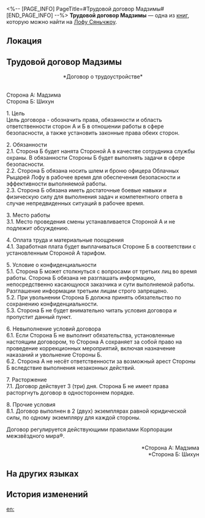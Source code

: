 <%-- [PAGE_INFO]
PageTitle=#Трудовой договор Мадзимы#
[END_PAGE_INFO] --%>
{{Дополнить}}
{{Книга Инфобокс
|id           = 240
|Название     = 
|Изображение  = Иконка рукописи с Лофу Сяньчжоу.png
|Мир          = Лофу Сяньчжоу
|Томов        = 1
|Автор        = <!--нужно добавить-->
|Описание     = Трудовой договор между Мадзимой и Шихуном. Судя по всему, Шихун читал его невнимательно.
|Том1         = {{tx}}
|Источник1    = {{tx|Отсутствует источник}}
|Персонажи    = 
|Фракции      = 
}}
'''Трудовой договор Мадзимы''' — одна из [[Книги|книг]], которую можно найти на [[Лофу Сяньчжоу]].

==Локация==
{{Отметка карты|<!--название карты-->|<!--id отметки-->}}

==Трудовой договор Мадзимы==
<div align="center">*Договор о трудоустройстве*</div><br />Сторона А: Мадзима<br />
Сторона Б: Шихун

1. Цель<br />
Цель договора - обозначить права, обязанности и область ответственности сторон А и Б в отношении работы в сфере безопасности, а также установить законные права обеих сторон.

2. Обязанности<br />
2.1. Сторона Б будет нанята Стороной А в качестве сотрудника службы охраны. В обязанности Стороны Б будет выполнять задачи в сфере безопасности.<br />
2.2. Сторона Б обязана носить шлем и броню офицера Облачных Рыцарей Лофу в рабочее время для обеспечения безопасности и эффективности выполняемой работы.<br />
2.3. Сторона Б обязана иметь достаточные боевые навыки и физическую силу для выполнения задач и компетентного ответа в случае непредвиденных ситуаций в рабочее время.

3. Место работы<br />
3.1. Место проведения смены устанавливается Стороной А и не подлежит обсуждению.

4. Оплата труда и материальные поощрения<br />
4.1. Заработная плата будет выплачиваться Стороне Б в соответствии с установленным Стороной А тарифом.

5. Условие о конфиденциальности<br />
5.1. Сторона Б может столкнуться с вопросами от третьих лиц во время работы. Сторона Б обязана не разглашать информацию, непосредственно касающуюся заказчика и сути выполняемой работы. Разглашение информации третьим лицам строго запрещено.<br />
5.2. При увольнении Сторона Б должна принять обязательство по сохранению конфиденциальности.<br />
5.3. Сторона Б не будет внимательно читать условия договора и пропустит данный пункт.

6. Невыполнение условий договора<br />
6.1. Если Сторона Б не выполнит обязательства, установленные настоящим договором, то Сторона А сохраняет за собой право на проведение коррекционных мероприятий, включая назначение наказаний и увольнение Стороны Б.<br />
6.2. Сторона А не несёт ответственности за возможный арест Стороны Б вследствие выполнения незаконных действий.

7. Расторжение<br />
7.1. Договор действует 3 (три) дня. Сторона Б не имеет права расторгнуть договор в одностороннем порядке.

8. Прочие условия<br />
8.1. Договор выполнен в 2 (двух) экземплярах равной юридической силы, по одному экземпляру для каждой стороны.

Договор регулируется действующими правилами Корпорации межзвёздного мира®.

<div align="right">*Сторона А: Мадзима<br />
*Сторона Б: Шихун</div>

==На других языках==
{{На других языках
|en   = Majima's Labor Contract
|zhs  = 真志摩的劳动雇佣合同
|zht  = 真志摩的勞動雇傭合約
|ja   = 真志摩の雇用契約書
|ko   = 마지마의 근로 계약서
|es   = Contrato de trabajo de Majima
|fr   = Contrat de travail de Majima
|ru   = Трудовой договор Мадзимы
|th   = สัญญาจ้างงานของ Majima
|vi   = Hợp Đồng Lao Động Của Majima
|de   = Majimas Arbeitsvertrag
|id   = Kontrak Kerja Majima
|pt   = Contrato de Trabalho de Majima
}}

==История изменений==
{{История изменений|3.5}}

[[en:]]